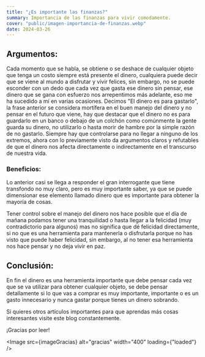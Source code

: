 ```yaml
---
title: "¿Es importante las finanzas?"
summary: Importancia de las finanzas para vivir comodamente.
cover: "public/imagen-importancia-de-finanzas.webp"
date: 2024-03-26
---
```



## Argumentos:

Cada momento que se habla, se obtiene o se deshace de cualquier objeto que tenga un costo siempre está presente el
dinero, cualquiera puede decir que se viene al mundo a disfrutar y vivir felices, sin embargo, no se puede esconder
con un dedo que cada vez que gasta ese dinero sin pensar, ese dinero que se gana con esfuerzo nos arrepentimos
más adelante, eso me ha sucedido a mí en varias ocasiones. Decimos "El dinero es para gastarlo", la frase anterior
se considera mortífera en el buen manejo del dinero y no pensar en el futuro que viene, hay que destacar que el
dinero no es para guardarlo en un banco o debajo de un colchón como comúnmente la gente guarda su dinero,
no utilizarlo o hasta morir de hambre por la simple razón de no gastarlo. Siempre hay que controlarse para no
llegar a ninguno de los extremos, ahora con lo previamente visto da argumentos claros y refutables de que el
dinero nos afecta directamente o indirectamente en el transcurso de nuestra vida.

### Beneficios:

Lo anterior casi se llega a responder el gran interrogante que tiene transfondo no muy claro, pero es muy
importante saber, ya que se puede dimensionar ese elemento llamado dinero que es importante para obtener la
mayoría de cosas.

Tener control sobre el manejo del dinero nos hace posible que el día de mañana podamos tener una tranquilidad o
hasta llegar a la felicidad (muy contradictorio para algunos) mas no significa que dé felicidad directamente,
si no que es una herramienta para mantenerla o disfrutarla porque no has visto que puede haber felicidad, sin
embargo, al no tener esa herramienta nos hace pensar y no deja vivir en paz.

## Conclusión:

En fin el dinero es una herramienta importante que debe pensar cada vez que se va utilizar para obtener cualquier
objeto, se debe pensar detallamente si lo que vas a comprar es muy importante, importante o es un gasto
innecesario y nunca gastar porque tienes un dinero sobrando.

Si quieres otros artículos importantes para que aprendas más cosas interesantes visite este blog constantemente.

<span class="font-bold text-black dark:text-blue-500">¡Gracias por leer!</span>

<Image src={imageGracias} alt="gracias" width="400" loading={"loaded"} />
